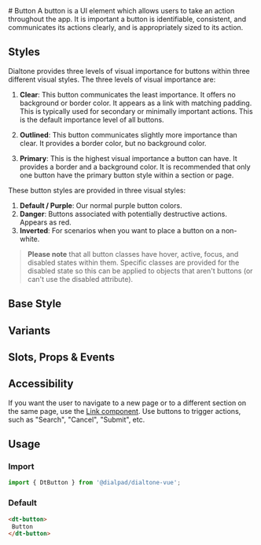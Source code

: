 
<Meta of={ButtonStories}/>
# Button

<Subtitle>
  A button is a UI element which allows users to take an action throughout the app.
  It is important a button is identifiable, consistent, and communicates its actions clearly,
  and is appropriately sized to its action.
</Subtitle>

## Styles

Dialtone provides three levels of visual importance for buttons within three different visual styles.
The three levels of visual importance are:

1. **Clear**: This button communicates the least importance. It offers no background or border color.
It appears as a link with matching padding. This is typically used for secondary or
minimally important actions. This is the default importance level of all buttons.

2. **Outlined**: This button communicates slightly more importance than clear. It provides a border color,
but no background color.

3. **Primary**: This is the highest visual importance a button can have.
It provides a border and a background color. It is recommended
that only one button have the primary button style within a section or page.

These button styles are provided in three visual styles:

1. **Default / Purple**: Our normal purple button colors.
2. **Danger**: Buttons associated with potentially destructive actions. Appears as red.
3. **Inverted**: For scenarios when you want to place a button on a non-white.

> **Please note** that all button classes have hover, active, focus, and disabled states within them.
Specific classes are provided for the disabled state so this can be applied to objects that
aren't buttons (or can't use the disabled attribute).

## Base Style

<Canvas>
  <Story id="components-button--default" />
</Canvas>

## Variants

<Canvas>
  <Story id="components-button--variants" />
</Canvas>

## Slots, Props & Events

<Controls />

## Accessibility

If you want the user to navigate to a new page or to a different section on the same page, use the
[Link component](?path=/story/components-link--default). Use buttons to trigger actions, such as "Search",
"Cancel", "Submit", etc.

## Usage

### Import

```js
import { DtButton } from '@dialpad/dialtone-vue';
```

### Default

```html
<dt-button>
 Button
</dt-button>
```
